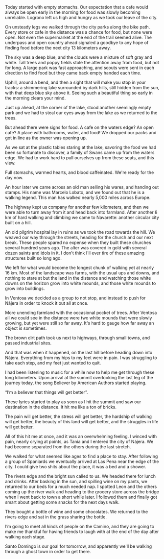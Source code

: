 Today started with empty stomachs. Our expectation that a cafe would
always be open early in the morning for food was slowly becoming unreliable.
Logrono left us high and hungry as we took our leave of the city.

On unsteady legs we walked through the city parks along the bike path. Every
store or cafe in the distance was a chance for food, but none were open. Not
even the supermarket at the end of the trail seemed alive. The underpass and
open country ahead signaled a goodbye to any hope of finding food before the
next city 13 kilometers away.

The sky was a deep blue, and the clouds were a mixture of soft gray and white.
Tall trees and poppy fields stole the attention away from food, but not for
long. A large park was fast approaching, and scouts were sent in each direction
to find food but they came back empty handed each time.

Uphill, around a bend, and then a sight that will make you stop in your tracks:
a shimmering lake surrounded by dark hills, still hidden from the sun, with
that deep blue sky above it. Seeing such a beautiful thing so early in the
morning clears your mind.

Just up ahead, at the corner of the lake, stood another seemingly empty park and
we had to steal our eyes away from the lake as we returned to the trees.

But ahead there were signs for food. A cafe on the waters edge? An open cafe? A
place with bathrooms, water, and food! We dropped our packs and got in line as
the owner was opening up.

As we sat at the plastic tables staring at the lake, savoring the food we had
been so fortunate to discover, a family of Swans came up from the waters edge.
We had to work hard to pull ourselves up from these seats, and this view.

Full stomachs, warmed hearts, and blood caffeinated. We're ready for the day
now.

An hour later we came across an old man selling his wares, and handing out
stamps. His name was Marcelo Lobato, and we found out that he is a walking
legend. This man has walked nearly 5,000 miles across Europe.

The highway kept us company for another few kilometers, and then we were able to
turn away from it and head back into farmland. After another 8 km of hard
walking and climbing we came to Navarette: another circular city built on a
hill.

An old pilgrim hospital lay in ruins as we took the road towards the hill. We
weaved our way through the streets, heading for the church and our next break.
These people spared no expense when they built these churches several hundred
years ago. The alter was covered in gold with several dozen saints and idols in
it. I don't think I'll ever tire of these amazing structures built so long
ago.

We left for what would become the longest chunk of walking yet at nearly 16 km.
Most of the landscape was farms, with the usual ups and downs, and nothing to
stare at but the land in the distance and watching those white downs on the
horizon grow into white mounds, and those white mounds to grow into buildings.

In Ventosa we decided as a group to not stop, and instead to push for Nájera in
order to knock it out all at once.

More unending farmland with the occasional pocket of trees. After Ventosa all we
could see in the distance were two white mounds that were slowly growing, but
yet were still so far away. It's hard to gauge how far away an object is
sometimes.

The brown dirt path took us next to highways, through small towns, and passed
industrial sites.

And that was when it happened, on the last hill before heading down into Nájera.
Everything from my hips to my feet were in pain. I was struggling to take each
step, and my feet just wanted to quit.

I had been listening to music for a while now to help me get through these long
kilometers. Upon arrival at the summit overlooking the last leg of the journey
today, the song Believer by American Authors started playing.

“I’m a believer that things will get better”.

These lyrics started to play as soon as I hit the summit and saw our destination
in the distance. It hit me like a ton of bricks.

The pain will get better, the stress will get better, the hardship of walking
will get better, the beauty of this land will get better, and the struggles in
life will get better.

All of this hit me at once, and it was an overwhelming feeling. I winced with
pain, nearly crying at points, as Tania and I entered the city of Nájera. We
had become separated from the others during the last stretch.

We walked for what seemed like ages to find a place to stay. After following a
group of Spaniards we eventually arrived at Las Pena near the edge of the city.
I could give two shits about the place, it was a bed and a shower.

The rivers edge and the bright sun called to us. We headed there for lunch and
drinks. After basking in the sun, and spilling wine on my pants, we returned to
our beds for a much needed nap. I spotted Leon and the others coming up the
river walk and heading to the grocery store across the bridge when I went back
to town a short while later. I followed them and finally got smart about
getting some snacks for the next days walk.

They bought a bottle of wine and some chocolates. We returned to the rivers edge
and sat in the grass sharing the bottle.

I’m going to meet all kinds of people on the Camino, and they are going to make
me thankful for having friends to laugh with at the end of the day after
walking each stage.

Santo Domingo is our goal for tomorrow, and apparently we'll be walking through
a ghost town in order to get there.
